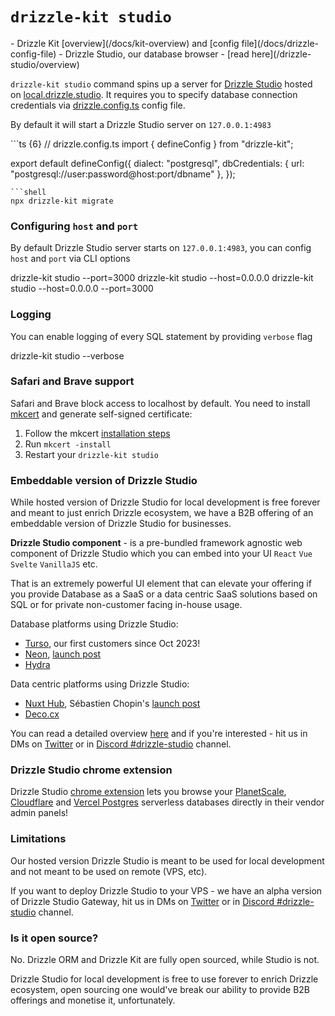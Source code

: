 

# `drizzle-kit studio`
<Prerequisites>
- Drizzle Kit [overview](/docs/kit-overview) and [config file](/docs/drizzle-config-file)
- Drizzle Studio, our database browser - [read here](/drizzle-studio/overview)
</Prerequisites>

`drizzle-kit studio` command spins up a server for [Drizzle Studio](/drizzle-studio/overview) hosted on [local.drizzle.studio](https://local.drizzle.studio). 
It requires you to specify database connection credentials via [drizzle.config.ts](/docs/drizzle-config-file) config file.

By default it will start a Drizzle Studio server on `127.0.0.1:4983`
<Section>
```ts {6}
// drizzle.config.ts
import { defineConfig } from "drizzle-kit";

export default defineConfig({
  dialect: "postgresql",
  dbCredentials: {
    url: "postgresql://user:password@host:port/dbname"
  },
});
```
```shell
npx drizzle-kit migrate
```
</Section>

### Configuring `host` and `port`
By default Drizzle Studio server starts on `127.0.0.1:4983`, 
you can config `host` and `port` via CLI options

<Npx>
drizzle-kit studio --port=3000
drizzle-kit studio --host=0.0.0.0
drizzle-kit studio --host=0.0.0.0 --port=3000
</Npx>


### Logging
You can enable logging of every SQL statement by providing `verbose` flag

<Npx>
drizzle-kit studio --verbose
</Npx>

### Safari and Brave support
Safari and Brave block access to localhost by default. 
You need to install [mkcert](https://github.com/FiloSottile/mkcert) and generate self-signed certificate:

1. Follow the mkcert [installation steps](https://github.com/FiloSottile/mkcert#installation)
2. Run `mkcert -install`
3. Restart your `drizzle-kit studio`

### Embeddable version of Drizzle Studio
While hosted version of Drizzle Studio for local development is free forever and meant to just enrich Drizzle ecosystem, 
we have a B2B offering of an embeddable version of Drizzle Studio for businesses.

**Drizzle Studio component** - is a pre-bundled framework agnostic web component of Drizzle Studio 
which you can embed into your UI `React` `Vue` `Svelte` `VanillaJS` etc. 

That is an extremely powerful UI element that can elevate your offering 
if you provide Database as a SaaS or a data centric SaaS solutions based 
on SQL or for private non-customer facing in-house usage.

Database platforms using Drizzle Studio:
- [Turso](https://turso.tech/), our first customers since Oct 2023!
- [Neon](https://neon.tech/), [launch post](https://neon.tech/docs/changelog/2024-05-24)
- [Hydra](https://www.hydra.so/)

Data centric platforms using Drizzle Studio:
- [Nuxt Hub](https://hub.nuxt.com/), Sébastien Chopin's [launch post](https://x.com/Atinux/status/1768663789832929520)
- [Deco.cx](https://deco.cx/)

You can read a detailed overview [here](https://www.npmjs.com/package/@drizzle-team/studio) and 
if you're interested - hit us in DMs on [Twitter](https://x.com/drizzleorm) or in [Discord #drizzle-studio](https://driz.link/discord) channel.

### Drizzle Studio chrome extension
Drizzle Studio [chrome extension](https://chromewebstore.google.com/detail/drizzle-studio/mjkojjodijpaneehkgmeckeljgkimnmd) 
lets you browse your [PlanetScale](https://planetscale.com), 
[Cloudflare](https://developers.cloudflare.com/d1/) and [Vercel Postgres](https://vercel.com/docs/storage/vercel-postgres)
serverless databases directly in their vendor admin panels!

### Limitations
Our hosted version Drizzle Studio is meant to be used for local development and not meant to be used on remote (VPS, etc).

If you want to deploy Drizzle Studio to your VPS - we have an alpha version of Drizzle Studio Gateway, 
hit us in DMs on [Twitter](https://x.com/drizzleorm) or in [Discord #drizzle-studio](https://driz.link/discord) channel.

### Is it open source?
No. Drizzle ORM and Drizzle Kit are fully open sourced, while Studio is not. 

Drizzle Studio for local development is free to use forever to enrich Drizzle ecosystem, 
open sourcing one would've break our ability to provide B2B offerings and monetise it, unfortunately.

